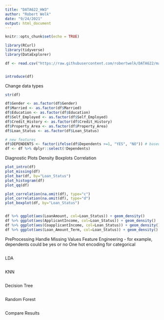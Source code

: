 ---
title: "DATA622_HW3"
author: "Robert Welk"
date: "9/24/2021"
output: html_document
---

```{r setup, include=FALSE}
knitr::opts_chunk$set(echo = TRUE)
```

```{r}
library(RCurl)
library(tidyverse)
library(DataExplorer)

df <- read.csv("https://raw.githubusercontent.com/robertwelk/DATA622/main/Loan_approval.csv") %>% as_tibble()


introduce(df)
```

Change data types 
```{r}
str(df)

df$Gender <- as.factor(df$Gender)
df$Married <- as.factor(df$Married)
df$Education <- as.factor(df$Education)
df$Self_Employed <- as.factor(df$Self_Employed)
df$Credit_History <- as.factor(df$Credit_History)
df$Property_Area <- as.factor(df$Property_Area)
df$Loan_Status <- as.factor(df$Loan_Status)

# new features
df$DEPENDENTS <- factor(ifelse(df$Dependents >=1, "YES", "NO")) # based on EDA
df <- df %>% dplyr::select(!Dependents)
```

Diagnostic Plots
Density
Boxplots
Correlation 
```{r}
plot_intro(df)
plot_missing(df)
plot_bar(df, by="Loan_Status")
plot_histogram(df)
plot_qq(df)

plot_correlation(na.omit(df), type="c")
plot_correlation(na.omit(df), type="d")
plot_boxplot(df, by="Loan_Status")


df %>% ggplot(aes(LoanAmount, col=Loan_Status)) + geom_density()
df %>% ggplot(aes(ApplicantIncome, col=Loan_Status)) + geom_density()
df %>% ggplot(aes(CoapplicantIncome, col=Loan_Status)) + geom_density()
df %>% ggplot(aes(Loan_Amount_Term, col=Loan_Status)) + geom_density()
```

PreProcessing
Handle Missing Values
Feature Engineering
  -   for example, dependents could be yes or no
One hot encoding for categorical

```{r}


```



LDA
```{r}

```

KNN
```{r}

```

Decision Tree
```{r}

```

Random Forest
```{r}

```

Compare Results
```{r}

```
